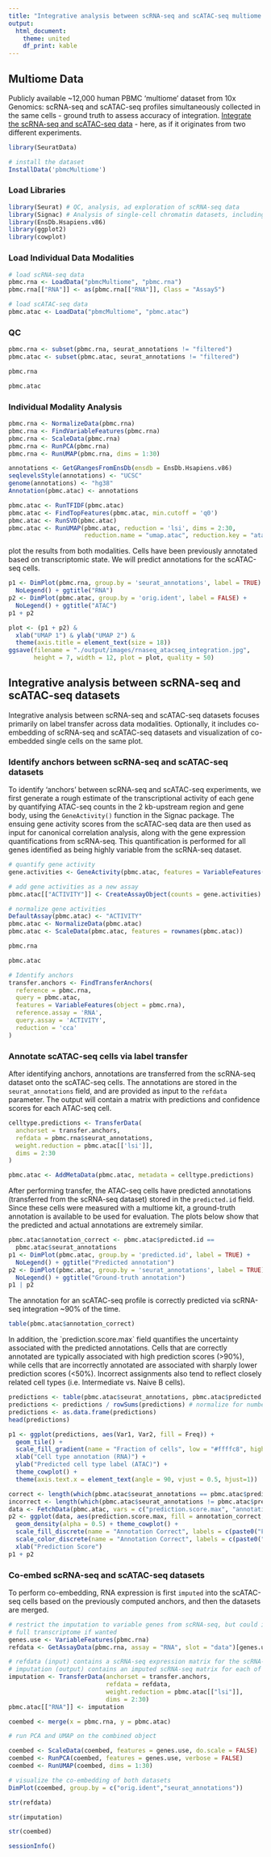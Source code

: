 ```yaml
---
title: "Integrative analysis between scRNA-seq and scATAC-seq multiome datasets"
output:
  html_document:
    theme: united
    df_print: kable
---
```


## Multiome Data

Publicly available \~12,000 human PBMC 'multiome' dataset from 10x Genomics: scRNA-seq and scATAC-seq profiles simultaneously collected in the same cells - ground truth to assess accuracy of integration. [Integrate the scRNA-seq and scATAC-seq data](https://www.cell.com/cell/fulltext/S0092-8674(19)30559-8) - here, as if it originates from two different experiments.

```r
library(SeuratData)

# install the dataset 
InstallData('pbmcMultiome')
```

### Load Libraries

```r
library(Seurat) # QC, analysis, ad exploration of scRNA-seq data
library(Signac) # Analysis of single-cell chromatin datasets, including scATAC-seq, and multimodal datasets
library(EnsDb.Hsapiens.v86)
library(ggplot2)
library(cowplot)
```

### Load Individual Data Modalities

```r
# load scRNA-seq data
pbmc.rna <- LoadData("pbmcMultiome", "pbmc.rna")
pbmc.rna[["RNA"]] <- as(pbmc.rna[["RNA"]], Class = "Assay5")

# load scATAC-seq data
pbmc.atac <- LoadData("pbmcMultiome", "pbmc.atac")
```

### QC

```r
pbmc.rna <- subset(pbmc.rna, seurat_annotations != "filtered")
pbmc.atac <- subset(pbmc.atac, seurat_annotations != "filtered")
```

```r
pbmc.rna
```

```r
pbmc.atac 
```

### Individual Modality Analysis

```r
pbmc.rna <- NormalizeData(pbmc.rna)
pbmc.rna <- FindVariableFeatures(pbmc.rna)
pbmc.rna <- ScaleData(pbmc.rna)
pbmc.rna <- RunPCA(pbmc.rna)
pbmc.rna <- RunUMAP(pbmc.rna, dims = 1:30)
```

```r
annotations <- GetGRangesFromEnsDb(ensdb = EnsDb.Hsapiens.v86)
seqlevelsStyle(annotations) <- "UCSC"
genome(annotations) <- "hg38"
Annotation(pbmc.atac) <- annotations

pbmc.atac <- RunTFIDF(pbmc.atac)
pbmc.atac <- FindTopFeatures(pbmc.atac, min.cutoff = 'q0')
pbmc.atac <- RunSVD(pbmc.atac)
pbmc.atac <- RunUMAP(pbmc.atac, reduction = 'lsi', dims = 2:30, 
                     reduction.name = "umap.atac", reduction.key = "atacUMAP_")
```

plot the results from both modalities. Cells have been previously annotated based on transcriptomic state. We will predict annotations for the scATAC-seq cells.

```r
p1 <- DimPlot(pbmc.rna, group.by = 'seurat_annotations', label = TRUE) + 
  NoLegend() + ggtitle("RNA")
p2 <- DimPlot(pbmc.atac, group.by = 'orig.ident', label = FALSE) + 
  NoLegend() + ggtitle("ATAC")
p1 + p2
```

```r
plot <- (p1 + p2) &
  xlab("UMAP 1") & ylab("UMAP 2") & 
  theme(axis.title = element_text(size = 18))
ggsave(filename = "./output/images/rnaseq_atacseq_integration.jpg", 
       height = 7, width = 12, plot = plot, quality = 50)
```

## Integrative analysis between scRNA-seq and scATAC-seq datasets

Integrative analysis between scRNA-seq and scATAC-seq datasets focuses primarily on label transfer across data modalities. Optionally, it includes co-embedding of scRNA-seq and scATAC-seq datasets and visualization of co-embedded single cells on the same plot.

### Identify anchors between scRNA-seq and scATAC-seq datasets

To identify 'anchors' between scRNA-seq and scATAC-seq experiments, we first generate a rough estimate of the transcriptional activity of each gene by quantifying ATAC-seq counts in the 2 kb-upstream region and gene body, using the `GeneActivity()` function in the Signac package. The ensuing gene activity scores from the scATAC-seq data are then used as input for canonical correlation analysis, along with the gene expression quantifications from scRNA-seq. This quantification is performed for all genes identified as being highly variable from the scRNA-seq dataset.

```r
# quantify gene activity
gene.activities <- GeneActivity(pbmc.atac, features = VariableFeatures(pbmc.rna))

# add gene activities as a new assay
pbmc.atac[["ACTIVITY"]] <- CreateAssayObject(counts = gene.activities)

# normalize gene activities
DefaultAssay(pbmc.atac) <- "ACTIVITY"
pbmc.atac <- NormalizeData(pbmc.atac)
pbmc.atac <- ScaleData(pbmc.atac, features = rownames(pbmc.atac))
```

```r
pbmc.rna
```

```r
pbmc.atac
```

```r
# Identify anchors 
transfer.anchors <- FindTransferAnchors(
  reference = pbmc.rna,
  query = pbmc.atac,
  features = VariableFeatures(object = pbmc.rna),
  reference.assay = 'RNA',
  query.assay = 'ACTIVITY',
  reduction = 'cca'
)
```

### Annotate scATAC-seq cells via label transfer

After identifying anchors, annotations are transferred from the scRNA-seq dataset onto the scATAC-seq cells. The annotations are stored in the `seurat_annotations` field, and are provided as input to the `refdata` parameter. The output will contain a matrix with predictions and confidence scores for each ATAC-seq cell.

```r
celltype.predictions <- TransferData(
  anchorset = transfer.anchors,
  refdata = pbmc.rna$seurat_annotations,
  weight.reduction = pbmc.atac[['lsi']],
  dims = 2:30
)

pbmc.atac <- AddMetaData(pbmc.atac, metadata = celltype.predictions)
```

After performing transfer, the ATAC-seq cells have predicted annotations (transferred from the scRNA-seq dataset) stored in the `predicted.id` field. Since these cells were measured with a multiome kit, a ground-truth annotation is available to be used for evaluation. The plots below show that the predicted and actual annotations are extremely similar.

```r
pbmc.atac$annotation_correct <- pbmc.atac$predicted.id ==
  pbmc.atac$seurat_annotations
p1 <- DimPlot(pbmc.atac, group.by = 'predicted.id', label = TRUE) +
  NoLegend() + ggtitle("Predicted annotation")
p2 <- DimPlot(pbmc.atac, group.by = 'seurat_annotations', label = TRUE) +
  NoLegend() + ggtitle("Ground-truth annotation")
p1 | p2
```

The annotation for an scATAC-seq profile is correctly predicted via scRNA-seq integration \~90% of the time.

```r
table(pbmc.atac$annotation_correct)
```

In addition, the \`prediction.score.max\` field quantifies the uncertainty associated with the predicted annotations. Cells that are correctly annotated are typically associated with high prediction scores (\>90%), while cells that are incorrectly annotated are associated with sharply lower prediction scores (\<50%). Incorrect assignments also tend to reflect closely related cell types (i.e. Intermediate vs. Naive B cells).

```r
predictions <- table(pbmc.atac$seurat_annotations, pbmc.atac$predicted.id)
predictions <- predictions / rowSums(predictions) # normalize for number of cells in each cell type
predictions <- as.data.frame(predictions)
head(predictions)
```

```r
p1 <- ggplot(predictions, aes(Var1, Var2, fill = Freq)) +
  geom_tile() +
  scale_fill_gradient(name = "Fraction of cells", low = "#ffffc8", high = "#7d0025") +
  xlab("Cell type annotation (RNA)") +
  ylab("Predicted cell type label (ATAC)") +
  theme_cowplot() +
  theme(axis.text.x = element_text(angle = 90, vjust = 0.5, hjust=1)) 

correct <- length(which(pbmc.atac$seurat_annotations == pbmc.atac$predicted.id))
incorrect <- length(which(pbmc.atac$seurat_annotations != pbmc.atac$predicted.id))
data <- FetchData(pbmc.atac, vars = c("prediction.score.max", "annotation_correct")) 
p2 <- ggplot(data, aes(prediction.score.max, fill = annotation_correct, colour = annotation_correct)) + 
  geom_density(alpha = 0.5) + theme_cowplot() + 
  scale_fill_discrete(name = "Annotation Correct", labels = c(paste0("FALSE (n = ", incorrect, ")"), paste0("TRUE (n = ", correct, ")"))) + 
  scale_color_discrete(name = "Annotation Correct", labels = c(paste0("FALSE (n = ", incorrect, ")"), paste0("TRUE (n = ", correct, ")"))) +
  xlab("Prediction Score")
p1 + p2
```

### Co-embed scRNA-seq and scATAC-seq datasets

To perform co-embedding, RNA expression is first `imputed` into the scATAC-seq cells based on the previously computed anchors, and then the datasets are merged.

```r
# restrict the imputation to variable genes from scRNA-seq, but could impute the
# full transcriptome if wanted
genes.use <- VariableFeatures(pbmc.rna)
refdata <- GetAssayData(pbmc.rna, assay = "RNA", slot = "data")[genes.use, ]

# refdata (input) contains a scRNA-seq expression matrix for the scRNA-seq cells  
# imputation (output) contains an imputed scRNA-seq matrix for each of the ATAC cells
imputation <- TransferData(anchorset = transfer.anchors, 
                           refdata = refdata, 
                           weight.reduction = pbmc.atac[["lsi"]], 
                           dims = 2:30)
pbmc.atac[["RNA"]] <- imputation

coembed <- merge(x = pbmc.rna, y = pbmc.atac)

# run PCA and UMAP on the combined object 

coembed <- ScaleData(coembed, features = genes.use, do.scale = FALSE)
coembed <- RunPCA(coembed, features = genes.use, verbose = FALSE)
coembed <- RunUMAP(coembed, dims = 1:30)

# visualize the co-embedding of both datasets
DimPlot(coembed, group.by = c("orig.ident","seurat_annotations"))
```

```r
str(refdata)
```

```r
str(imputation)
```

```r
str(coembed)
```

```r
sessionInfo()
```
